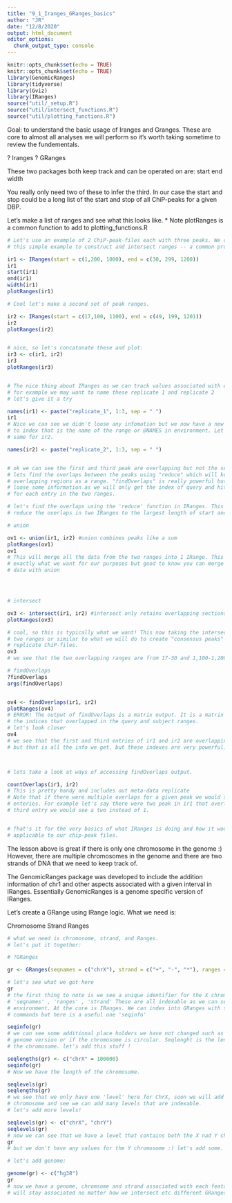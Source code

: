 ```yaml
---
title: "9_1_Iranges_GRanges_basics"
author: "JR"
date: "12/8/2020"
output: html_document
editor_options: 
  chunk_output_type: console
---
```


```r
knitr::opts_chunk$set(echo = TRUE)
knitr::opts_chunk$set(echo = TRUE)
library(GenomicRanges)
library(tidyverse)
library(Gviz)
library(IRanges)
source("util/_setup.R")
source("util/intersect_functions.R")
source("util/plotting_functions.R")
```

Goal: to understand the basic usage of Iranges and Granges. These are core to almost
all analyses we will perform so it's worth taking sometime to review the fundementals.

? Iranges
? GRanges

These two packages both keep track and can be operated on are: 
start
end
width

You really only need two of these to infer the third. In our case the start and stop
could be a long list of the start and stop of all ChiP-peaks for a given DBP.

Let's make a list of ranges and see what this looks like.
* Note plotRanges is a common function to add to plotting_functions.R

```r
# Let's use an example of 2 ChiP-peak-files each with three peaks. We can use
# this simple example to construct and intersect ranges -- a common procedure

ir1 <- IRanges(start = c(1,200, 1000), end = c(30, 299, 1200))
ir1
start(ir1)
end(ir1)
width(ir1)
plotRanges(ir1)

# Cool let's make a second set of peak ranges.

ir2 <- IRanges(start = c(17,100, 1100), end = c(49, 199, 1201))
ir2 
plotRanges(ir2)


# nice, so let's concatonate these and plot:
ir3 <- c(ir1, ir2)
ir3
plotRanges(ir3)


# The nice thing about IRanges as we can track values associated with each range
# for example we may want to name these replicate 1 and replicate 2
# let's give it a try

names(ir1) <- paste("replicate_1", 1:3, sep = " ")
ir1
# Nice we can see we didn't loose any infomation but we now have a new "level"
# to index that is the name of the range or @NAMES in environment. Let's do the 
# same for ir2.

names(ir2) <- paste("replicate_2", 1:3, sep = " ")


# ok we can see the first and third peak are overlapping but not the second.
# lets find the overlaps between the peaks using "reduce" which will keep the 
# overlapping regions as a range. "findOverlaps" is really powerful but we will
# loose some information as we will only get the index of query and hit overlaps
# for each entry in the two ranges. 

# let's find the overlaps using the 'reduce' function in IRanges. This will
# reduce the overlaps in two IRanges to the largest length of start and end values.

# union

ov1 <- union(ir1, ir2) #union combines peaks like a sum
plotRanges(ov1)
ov1
# This will merge all the data from the two ranges into 1 IRange. This is not
# exactly what we want for our purposes but good to know you can merge all the
# data with union




# intersect

ov3 <- intersect(ir1, ir2) #intersect only retains overlapping sections, in our analysis we look for overlaps and then go back and pull the summ of the peaks that overlapp but peaks that are next to eachother won't be combined where in union they would be
plotRanges(ov3)

# cool, so this is typically what we want! This now taking the intersection of the
# two ranges or similar to what we will do to create "consensus peaks" from 
# replicate ChiP-files.
ov3
# we see that the two overlapping ranges are from 17-30 and 1,100-1,200.

# findOverlaps
?findOverlaps
args(findOverlaps)


ov4 <- findOverlaps(ir1, ir2)
plotRanges(ov4)
# ERROR! The output of findOverlaps is a matrix output. It is a matrix of the
# the indices that overlapped in the query and subject ranges.
# let's look closer
ov4
# we see that the first and third entries of ir1 and ir2 are overlapping.
# but that is all the info we get, but these indexes are very powerful.



# lets take a look at ways of accessing findOverlaps output.

countOverlaps(ir1, ir2)
# This is pretty handy and includes out meta-data replicate
# Note that if there were multiple overlaps for a given peak we would see multiple
# enteries. For example let's say there were two peak in ir1 that overlap the 
# third entry we would see a two instead of 1.


# That's it for the very basics of what IRanges is doing and how it would be 
# applicable to our chip-peak files.

```

The lesson above is great if there is only one chromosome in the genome :) 
However, there are multiple chromosomes in the genome and there are two strands
of DNA that we need to keep track of.

The GenomicRanges package was developed to include the addition information of chr1 and other aspects associated with a given interval in IRanges. Essentially GenomicRanges is a genome specific version of IRanges. 

Let's create a GRange using IRange logic. What we need is:

Chromosome
Strand
Ranges

```r

# what we need is chromosome, strand, and Ranges.
# let's put it together:

# ?GRanges

gr <- GRanges(seqnames = c("chrX"), strand = c("+", "-", "*"), ranges = IRanges(start = c(1,200, 1000), end = c(30, 299, 1200)))

# let's see what we got here
gr
# the first thing to note is we see a unique identifier for the X chromosome as
# 'seqnames' , 'ranges' , 'strand' These are all indexable as we can see in the
# environment. At the core is IRanges. We can index into GRanges with several
# commands but here is a useful one 'seqinfo'

seqinfo(gr)
# we can see some additional place holders we have not changed such as the 
# genome version or if the chromosome is circular. Seqlenght is the lenght of 
# the chromosome. let's add this stuff !

seqlengths(gr) <- c("chrX" = 100000)
seqinfo(gr)
# Now we have the length of the chromosome.

seqlevels(gr)
seqlengths(gr)
# we see that we only have one 'level' here for ChrX, soon we will add another
# chromosome and see we can add many levels that are indexable.
# let's add more levels!

seqlevels(gr) <- c("chrX", "chrY")
seqlevels(gr)
# now we can see that we have a level that contains both the X nad Y chromosome.
gr
# but we don't have any values for the Y chromosome :) let's add some.

# let's add genome:

genome(gr) <- c("hg38")
gr
# now we have a genome, chromsome and strand associated with each feature - that 
# will stay associated no matter how we intersect etc different GRanges.
```

